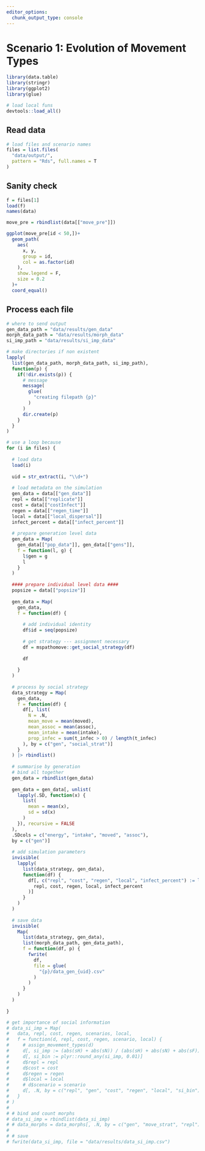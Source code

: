 ```yaml
---
editor_options: 
  chunk_output_type: console
---
```


# Scenario 1: Evolution of Movement Types

```r
library(data.table)
library(stringr)
library(ggplot2)
library(glue)

# load local funs
devtools::load_all()
```

## Read data

```r
# load files and scenario names
files = list.files(
  "data/output/", 
  pattern = "Rds", full.names = T
)
```

## Sanity check

```r
f = files[1]
load(f)
names(data)

move_pre = rbindlist(data[["move_pre"]])

ggplot(move_pre[id < 50,])+
  geom_path(
    aes(
      x, y, 
      group = id, 
      col = as.factor(id)
    ),
    show.legend = F,
    size = 0.2
  )+
  coord_equal()
```

## Process each file

```r
# where to send output
gen_data_path = "data/results/gen_data"
morph_data_path = "data/results/morph_data"
si_imp_path = "data/results/si_imp_data"

# make directories if non existent
lapply(
  list(gen_data_path, morph_data_path, si_imp_path), 
  function(p) {
    if(!dir.exists(p)) {
      # message
      message(
        glue(
          "creating filepath {p}"
        )
      )
      dir.create(p)
    }
  }
)
```


```r
# use a loop because
for (i in files) {
  
  # load data
  load(i)
  
  uid = str_extract(i, "\\d+")
  
  # load metadata on the simulation
  gen_data = data[["gen_data"]]
  repl = data[["replicate"]]
  cost = data[["costInfect"]]
  regen = data[["regen_time"]]
  local = data[["local_dispersal"]]
  infect_percent = data[["infect_percent"]]
  
  # prepare generation level data
  gen_data = Map(
    gen_data[["pop_data"]], gen_data[["gens"]],
    f = function(l, g) {
      l$gen = g
      l
    }
  )
  
  #### prepare individual level data ####
  popsize = data[["popsize"]]
  
  gen_data = Map(
    gen_data,
    f = function(df) {
      
      # add individual identity
      df$id = seq(popsize)
      
      # get strategy --- assignment necessary
      df = mspathomove::get_social_strategy(df)
      
      df
      
    }
  )
  
  # process by social strategy
  data_strategy = Map(
    gen_data,
    f = function(df) {
      df[, list(
        N = .N,
        mean_move = mean(moved),
        mean_assoc = mean(assoc),
        mean_intake = mean(intake),
        prop_infec = sum(t_infec > 0) / length(t_infec)
      ), by = c("gen", "social_strat")]
    }
  ) |> rbindlist()
  
  # summarise by generation
  # bind all together
  gen_data = rbindlist(gen_data)
  
  gen_data = gen_data[, unlist(
    lapply(.SD, function(x) {
      list(
        mean = mean(x),
        sd = sd(x)
      )
    }), recursive = FALSE
  ), 
  .SDcols = c("energy", "intake", "moved", "assoc"),
  by = c("gen")]
  
  # add simulation parameters
  invisible(
    lapply(
      list(data_strategy, gen_data), 
      function(df) {
        df[, c("repl", "cost", "regen", "local", "infect_percent") := list(
          repl, cost, regen, local, infect_percent
        )]
      }
    )
  )
  
  # save data
  invisible(
    Map(
      list(data_strategy, gen_data), 
      list(morph_data_path, gen_data_path),
      f = function(df, p) {
        fwrite(
          df,
          file = glue(
            "{p}/data_gen_{uid}.csv"
          )
        )
      }
    )
  )
  
}
```

```r
# get importance of social information
# data_si_imp = Map(
#   data, repl, cost, regen, scenarios, local,
#   f = function(d, repl, cost, regen, scenario, local) {
#     # assign_movement_types(d)
#     d[, si_imp := (abs(sH) + abs(sN)) / (abs(sH) + abs(sN) + abs(sF))]
#     d[, si_bin := plyr::round_any(si_imp, 0.01)]
#     d$repl = repl
#     d$cost = cost
#     d$regen = regen
#     d$local = local
#     # d$scenario = scenario
#     d[, .N, by = c("repl", "gen", "cost", "regen", "local", "si_bin")]
#   }
# )
# 
# # bind and count morphs
# data_si_imp = rbindlist(data_si_imp)
# # data_morphs = data_morphs[, .N, by = c("gen", "move_strat", "repl")]
# 
# # save
# fwrite(data_si_imp, file = "data/results/data_si_imp.csv")
```

